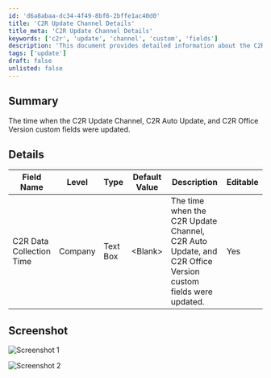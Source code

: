 ```yaml
---
id: 'd6a8abaa-dc34-4f49-8bf6-2bffe1ac40d0'
title: 'C2R Update Channel Details'
title_meta: 'C2R Update Channel Details'
keywords: ['c2r', 'update', 'channel', 'custom', 'fields']
description: 'This document provides detailed information about the C2R Update Channel, including the time when the C2R Update Channel, C2R Auto Update, and C2R Office Version custom fields were last updated. It includes a summary, a detailed table of field names, and screenshots for reference.'
tags: ['update']
draft: false
unlisted: false
---
```

## Summary

The time when the C2R Update Channel, C2R Auto Update, and C2R Office Version custom fields were updated.

## Details

| Field Name                     | Level   | Type      | Default Value | Description                                                                                                 | Editable |
|--------------------------------|---------|-----------|---------------|-------------------------------------------------------------------------------------------------------------|----------|
| C2R Data Collection Time       | Company | Text Box  | \<Blank>       | The time when the C2R Update Channel, C2R Auto Update, and C2R Office Version custom fields were updated. | Yes      |

## Screenshot

![Screenshot 1](../../../static/img/Endpoint---C2R-Data-Collection-Time/image_1.png)

![Screenshot 2](../../../static/img/Endpoint---C2R-Data-Collection-Time/image_2.png)












